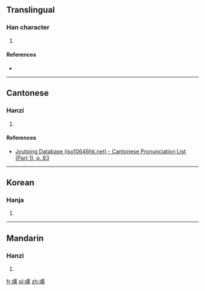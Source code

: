 ==Translingual==

===Han character===
{{Han char|rn=30|rad=口|as=13|sn=16|four=|canj=口廿田月 (RTWB)|ids=⿰[[口]][[萬]]}}

# {{defn|Han|sort=口13}}

====References====
* {{Han ref|kx=0209.400|dkj=04374|dj=0432.230|hdz=10688.060|uh=5667|ud=22119}}

----

==Cantonese==

===Hanzi===
{{yue-hanzi|jyut=[[haai3]]|y=haai3}}

# {{defn|lang=yue|sort=口13}}

====References====
*[http://www.iso10646hk.net/jp/document/download.jsp Jyutping Database (iso10646hk.net) - Cantonese Pronunciation List (Part 1), p. 83]

----

==Korean==

===Hanja===
{{ko-hanja|hangeul=홰|rv=hwae|mr=hwae}}

# {{defn|lang=ko|sort=口13}}

----

==Mandarin==

===Hanzi===
{{cmn-hanzi|pin=[[xiè]] ([[xie4]])|wg=hsieh<sup>4</sup>}}

# {{defn|lang=cmn|sort=口13}}

[[fr:噧]]
[[pl:噧]]
[[zh:噧]]